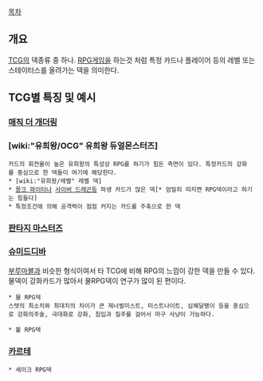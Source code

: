 [[목차]]

== 개요 ==

[[TCG]]의 덱종류 중 하나. [[RPG]]게임을 하는것 처럼 특정 카드나 플레이어 등의 레벨 또는 스테이터스를 올려가는 덱을 의미한다.

== TCG별 특징 및 예시 ==

=== [[매직 더 개더링]] ===
=== [wiki:"유희왕/OCG" 유희왕 듀얼몬스터즈] ===
 카드의 회전율이 높은 유희왕의 특성상 RPG를 하기가 힘든 측면이 있다. 특정카드의 강화를 중심으로 한 덱들이 여기에 해당한다.
 * [wiki:"유희왕/레벨" 레벨 덱]
 * [[몽크 파이터]]나 [[사이버 드래곤]]등 파생 카드가 많은 덱[* 엄밀히 따지면 RPG덱이라고 하기는 힘들다]
 * 특정조건에 의해 공격력이 점점 커지는 카드를 주축으로 한 덱

=== [[판타지 마스터즈]] ===

=== [[슈미드디바]] ===
[[부루마블]]과 비슷한 형식이여서 타 TCG에 비해 RPG의 느낌이 강한 덱을 만들 수 있다. 물덱이 강화카드가 많아서 물RPG덱이 연구가 많이 된 편이다.

 * 물 RPG덱
 스텟의 최소치와 최대치의 차이가 큰 제너럴미스트, 미스트나이트, 심해달팽이 등을 중심으로 강화의주술, 극대화로 강화, 침입과 질주를 걸어서 마구 사냥이 가능하다. 

 * 불 RPG덱
 
=== [[카르테]] ===

 * 세이크 RPG덱

